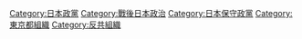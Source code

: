 {{catmore|自由民主党 (日本)}}
{{Commonscat|Liberal Democratic Party of Japan}}

{{DEFAULTSORT:Jiyū Minshu Tō}}
[[Category:日本政黨|Category:日本政黨]]
[[Category:戰後日本政治|Category:戰後日本政治]]
[[Category:日本保守政黨|Category:日本保守政黨]]
[[Category:東京都組織|Category:東京都組織]]
[[Category:反共組織|Category:反共組織]]
